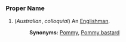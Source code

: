 ===Proper Name===

#(''Australian'', ''colloquial'') An [[Englishman]].
#:'''Synonyms:''' [[Pommy]], [[Pommy bastard]]